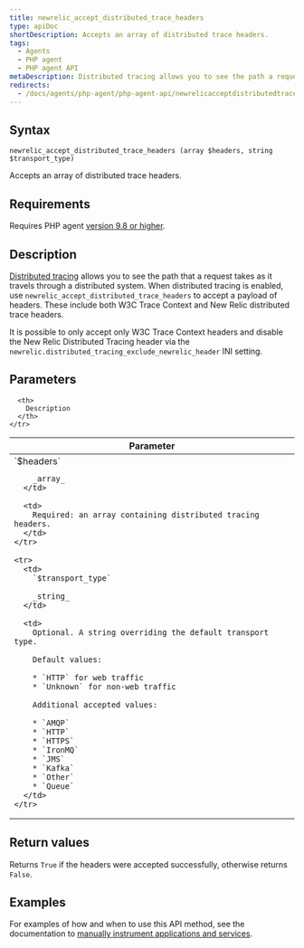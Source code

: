 ```yaml
---
title: newrelic_accept_distributed_trace_headers
type: apiDoc
shortDescription: Accepts an array of distributed trace headers.
tags:
  - Agents
  - PHP agent
  - PHP agent API
metaDescription: Distributed tracing allows you to see the path a request takes as it travels through a distributed system. Use this API to accept a distributed trace payload.
redirects:
  - /docs/agents/php-agent/php-agent-api/newrelicacceptdistributedtraceheaders-php-agent-api
---
```


## Syntax

```
newrelic_accept_distributed_trace_headers (array $headers, string $transport_type)
```

Accepts an array of distributed trace headers.

## Requirements

Requires PHP agent [version 9.8 or higher](https://docs.newrelic.com/docs/release-notes/agent-release-notes/php-release-notes).

## Description

[Distributed tracing](https://docs.newrelic.com/docs/agents/php-agent/features/distributed-tracing-php) allows you to see the path that a request takes as it travels through a distributed system. When distributed tracing is enabled, use `newrelic_accept_distributed_trace_headers` to accept a payload of headers. These include both W3C Trace Context and New Relic distributed trace headers.

It is possible to only accept only W3C Trace Context headers and disable the New Relic Distributed Tracing header via the `newrelic.distributed_tracing_exclude_newrelic_header` INI setting.

## Parameters

<table>
  <thead>
    <tr>
      <th width="25%">
        Parameter
      </th>

      <th>
        Description
      </th>
    </tr>
  </thead>

  <tbody>
    <tr>
      <td>
        `$headers`

        _array_
      </td>

      <td>
        Required: an array containing distributed tracing headers.
      </td>
    </tr>

    <tr>
      <td>
        `$transport_type`

        _string_
      </td>

      <td>
        Optional. A string overriding the default transport type.

        Default values:

        * `HTTP` for web traffic
        * `Unknown` for non-web traffic

        Additional accepted values:

        * `AMQP`
        * `HTTP`
        * `HTTPS`
        * `IronMQ`
        * `JMS`
        * `Kafka`
        * `Other`
        * `Queue`
      </td>
    </tr>
  </tbody>
</table>

## Return values

Returns `True` if the headers were accepted successfully, otherwise returns `False`.

## Examples

For examples of how and when to use this API method, see the documentation to [manually instrument applications and services](https://docs.newrelic.com/docs/agents/php-agent/features/distributed-tracing-php#manual).
